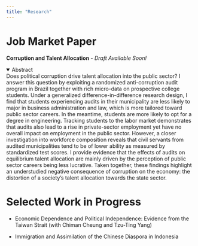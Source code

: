 ```yaml
---
title: "Research"
---
```


# Job Market Paper

**Corruption and Talent Allocation** - *Draft Available Soon!*

<details open>
  <summary>Abstract</summary>
    Does political corruption drive talent allocation into the public sector? I answer this question by exploiting a randomized anti-corruption audit program in Brazil together with rich micro-data on prospective college students. Under a generalized difference-in-difference research design, I find that students experiencing audits in their municipality are less likely to major in business administration and law, which is more tailored toward public sector careers. In the meantime, students are more likely to opt for a degree in engineering. Tracking students to the labor market demonstrates that audits also lead to a rise in private-sector employment yet have no overall impact on employment in the public sector. However, a closer investigation into workforce composition reveals that civil servants from audited municipalities tend to be of lower ability as measured by standardized test scores. I provide evidence that the effects of audits on equilibrium talent allocation are mainly driven by the perception of public sector careers being less lucrative. Taken together, these findings highlight an understudied negative consequence of corruption on the economy: the distortion of a society’s talent allocation towards the state sector.
</details>


# Selected Work in Progress
- Economic Dependence and Political Independence: Evidence from the Taiwan Strait (with Chiman Cheung and Tzu-Ting Yang) 

- Immigration and Assimilation of the Chinese Diaspora in Indonesia
